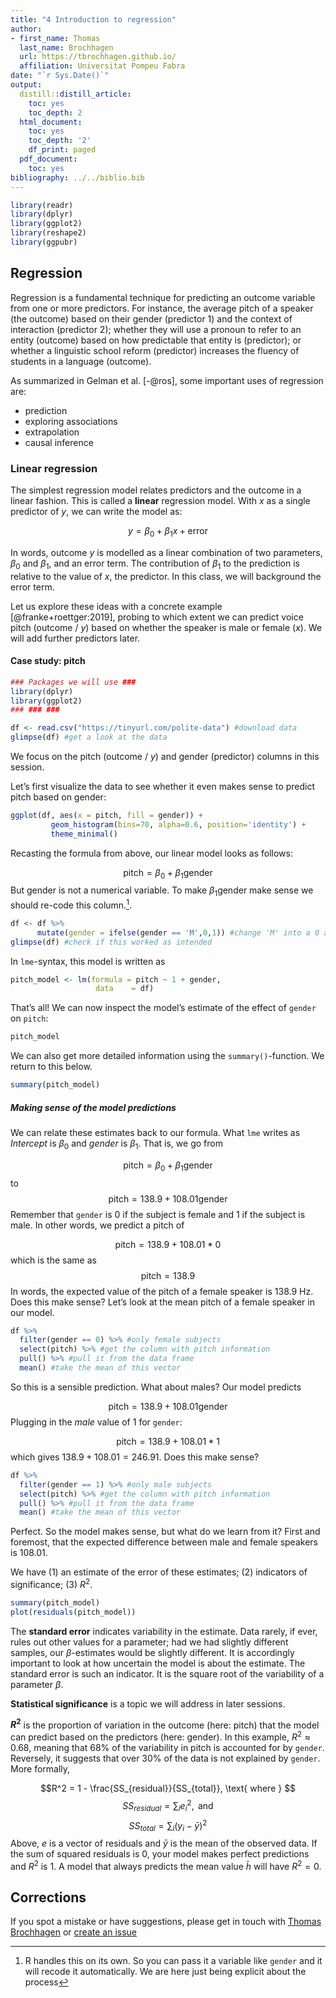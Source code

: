 ```yaml
---
title: "4 Introduction to regression"
author:
- first_name: Thomas
  last_name: Brochhagen
  url: https://tbrochhagen.github.io/
  affiliation: Universitat Pompeu Fabra
date: "`r Sys.Date()`"
output:
  distill::distill_article:
    toc: yes
    toc_depth: 2
  html_document:
    toc: yes
    toc_depth: '2'
    df_print: paged
  pdf_document:
    toc: yes
bibliography: ../../biblio.bib
---
```




```r
library(readr)
library(dplyr)
library(ggplot2)
library(reshape2)
library(ggpubr)
```

## Regression
Regression is a fundamental technique for predicting an outcome variable from one or more predictors. For instance, the average pitch of a speaker (the outcome) based on their gender (predictor 1) and the context of interaction (predictor 2);  whether they will use a pronoun to refer to an entity (outcome) based on how predictable that entity is (predictor); or whether a linguistic school reform (predictor) increases the fluency of students in a language (outcome).

As summarized in  Gelman et al. [-@ros], some important uses of regression are:

  - prediction
  - exploring associations
  - extrapolation
  - causal inference

### Linear regression
The simplest regression model relates predictors and the outcome in a linear fashion. This is called a **linear** regression model. With $x$ as a single predictor of $y$, we can write the model as:

$$y = \beta_0 + \beta_1x + \text{error} $$

In words, outcome $y$ is modelled as a linear combination of two parameters, $\beta_0$ and $\beta_1$, and an error term. The contribution of $\beta_1$ to the prediction is relative to the value of $x$, the predictor. In this class, we will background the error term.

Let us explore these ideas with a concrete example [@franke+roettger:2019], probing to which extent we can predict voice pitch (outcome / $y$) based on whether the speaker is male or female ($x$). We will add further predictors later.

#### Case study: pitch

```r
### Packages we will use ###
library(dplyr)
library(ggplot2)
### ### ###

df <- read.csv("https://tinyurl.com/polite-data") #download data
glimpse(df) #get a look at the data
```

We focus on the pitch (outcome / $y$) and gender (predictor) columns in this session. 

Let's first visualize the data to see whether it even makes sense to predict pitch based on gender:

```r
ggplot(df, aes(x = pitch, fill = gender)) +
         geom_histogram(bins=70, alpha=0.6, position='identity') +
         theme_minimal() 

```
Recasting the formula from above, our linear model looks as follows:

$$\text{pitch} = \beta_0 + \beta_1 \text{gender}$$
But gender is not a numerical variable. To make $\beta_1 \text{gender}$ make sense we should re-code this column.^[R handles this on its own. So you can pass it a variable like `gender` and it will recode it automatically. We are here just being explicit about the process].

```r
df <- df %>%
      mutate(gender = ifelse(gender == 'M',0,1)) #change 'M' into a 0 and 'F' into 1
glimpse(df) #check if this worked as intended
```

In `lme`-syntax, this model is written as

```r

pitch_model <- lm(formula = pitch ~ 1 + gender,
                   data    = df)
```

That's all! We can now inspect the model's estimate of the effect of `gender` on `pitch`:

```r
pitch_model
```

We can also get more detailed information using the `summary()`-function. We return to this below.

```r
summary(pitch_model)
```

##### Making sense of the model predictions

We can relate these estimates back to our formula. What `lme` writes as *Intercept* is $\beta_0$ and *gender* is $\beta_1$. That is, we go from

$$\text{pitch} = \beta_0 + \beta_1 \text{gender}$$
to
$$\text{pitch} = 138.9 + 108.01 \text{gender}$$
Remember that `gender` is $0$ if the subject is female and $1$ if the subject is male. In other words, we predict a pitch of 

$$\text{pitch} = 138.9 + 108.01 * 0$$
which is the same as 
$$\text{pitch} = 138.9$$
In words, the expected value of the pitch of a female speaker is 138.9 Hz. Does this make sense? Let's look at the mean pitch of a female speaker in our model.

```r
df %>% 
  filter(gender == 0) %>% #only female subjects
  select(pitch) %>% #get the column with pitch information
  pull() %>% #pull it from the data frame
  mean() #take the mean of this vector
```

So this is a sensible prediction. What about males? Our model predicts

$$\text{pitch} = 138.9 + 108.01 \text{gender}$$
Plugging in the *male* value of $1$ for `gender`:

$$\text{pitch} = 138.9 + 108.01 * 1$$
which gives $138.9 + 108.01 = 246.91$. Does this make sense?

```r
df %>% 
  filter(gender == 1) %>% #only male subjects
  select(pitch) %>% #get the column with pitch information
  pull() %>% #pull it from the data frame
  mean() #take the mean of this vector
```

Perfect. So the model makes sense, but what do we learn from it? First and foremost, that the expected difference between male and female speakers is $108.01$. 

We have (1) an estimate of the error of these estimates; (2) indicators of significance; (3) $R^2$.

```r
summary(pitch_model)
plot(residuals(pitch_model))
```


The **standard error** indicates variability in the estimate. Data rarely, if ever, rules out other values for a parameter; had we had slightly different samples, our $\beta$-estimates would be slightly different. It is accordingly important to look at how uncertain the model is about the estimate. The standard error is such an indicator. It is the square root of the variability of a parameter $\beta$. 

**Statistical significance** is a topic we will address in later sessions.

**$R^2$** is the proportion of variation in the outcome (here: pitch) that the model can predict based on the predictors (here: gender). In this example, $R^2 \approx 0.68$, meaning that 68% of the variability in pitch is accounted for by `gender`. Reversely, it suggests that over 30% of the data is not explained by `gender`.  More formally, 

$$R^2 = 1 - \frac{SS_{residual}}{SS_{total}}, \text{ where } $$
$$SS_{residual} = \sum_i e^2_i, \text{ and }$$
$$SS_{total} = \sum_i(y_i - \bar{y})^2$$
Above, $e$ is a vector of residuals and $\bar{y}$ is the mean of the observed data. If the sum of squared residuals is $0$, your model makes perfect predictions and $R^2$ is $1$. A model that always predicts the mean value $\bar{h}$ will have $R^2 = 0$.


## Corrections {.appendix}
If you spot a mistake or have suggestions, please get in touch with [Thomas Brochhagen](https://brochhagen.github.io) or [create an issue](https://github.com/metodesempirics/metodesempirics.github.io/issues/new)
